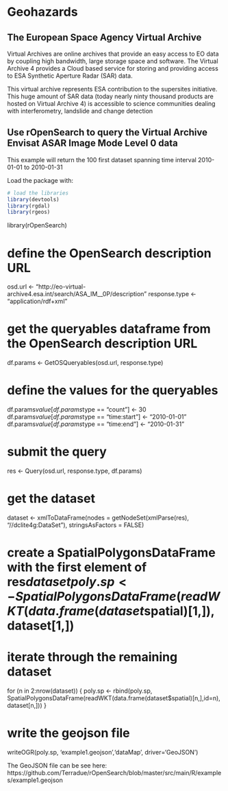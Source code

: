 # Geohazards 

## The European Space Agency Virtual Archive

Virtual Archives are online archives that provide an easy access to EO data by coupling high bandwidth, large storage space and software. The Virtual Archive 4 provides a Cloud based service for storing and providing access to ESA Synthetic Aperture Radar (SAR) data.

This virtual archive represents ESA contribution to the supersites initiative. This huge amount of SAR data (today nearly ninty thousand products are hosted on Virtual Archive 4) is accessible to science communities dealing with interferometry, landslide and change detection


## Use rOpenSearch to query the Virtual Archive Envisat ASAR Image Mode Level 0 data

This example will return the 100 first dataset spanning time interval 2010-01-01 to 2010-01-31

Load the package with:

```r
# load the libraries
library(devtools)
library(rgdal)
library(rgeos)
```

library(rOpenSearch)

# define the OpenSearch description URL
osd.url <- "http://eo-virtual-archive4.esa.int/search/ASA_IM__0P/description"
response.type <- "application/rdf+xml"

# get the queryables dataframe from the OpenSearch description URL
df.params <- GetOSQueryables(osd.url, response.type)

# define the values for the queryables
df.params$value[df.params$type == "count"] <- 30 
df.params$value[df.params$type == "time:start"] <- "2010-01-01"
df.params$value[df.params$type == "time:end"] <- "2010-01-31"

# submit the query
res <- Query(osd.url, response.type, df.params)

# get the dataset
dataset <- xmlToDataFrame(nodes = getNodeSet(xmlParse(res), 
  "//dclite4g:DataSet"), stringsAsFactors = FALSE)

# create a SpatialPolygonsDataFrame with the first element of res$dataset
poly.sp <- SpatialPolygonsDataFrame(readWKT(data.frame(dataset$spatial)[1,]), dataset[1,])

# iterate through the remaining dataset
for (n in 2:nrow(dataset)) {
  poly.sp <- rbind(poly.sp,
    SpatialPolygonsDataFrame(readWKT(data.frame(dataset$spatial)[n,],id=n), dataset[n,]))
}

# write the geojson file
writeOGR(poly.sp, 'example1.geojson','dataMap', driver='GeoJSON')

The GeoJSON file can be see here: https://github.com/Terradue/rOpenSearch/blob/master/src/main/R/examples/example1.geojson
